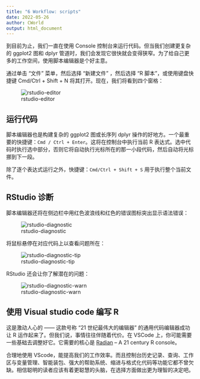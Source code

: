 ```yaml
---
title: "6 Workflow: scripts"
date: 2022-05-26
author: CWorld
output: html_document
---
```


到目前为止，我们一直在使用 Console 控制台来运行代码。但当我们创建更复杂的 ggplot2 图和 dplyr 管道时，我们会发现它很快就会变得狭窄。为了给自己更多的工作空间，使用脚本编辑器是个好主意。

通过单击 “文件” 菜单，然后选择 “新建文件” ，然后选择 “R 脚本”，或使用键盘快捷键 Cmd/Ctrl + Shift + N 将其打开。现在，我们将看到四个窗格：

![rstudio-editor](https://d33wubrfki0l68.cloudfront.net/8a64bb047429d7ae0e2acae35c40e421e6439bf6/80e5d/diagrams/rstudio-editor.png)

## 运行代码

脚本编辑器也是构建复杂的 ggplot2 图或长序列 dplyr 操作的好地方。一个最重要的快捷键：`Cmd / Ctrl + Enter`。这将在控制台中执行当前 R 表达式。选中代码时执行选中部分，否则它将自动执行光标所在的那一小段代码，然后自动将光标挪到下一段。

除了逐个表达式运行之外，快捷键：`Cmd/Ctrl + Shift + S` 用于执行整个当前文件。

## RStudio 诊断

脚本编辑器还将在侧边栏中用红色波浪线和红色的错误图标突出显示语法错误：

![rstudio-diagnostic](https://d33wubrfki0l68.cloudfront.net/2c70225e177adb09fd2c71641881d91a2a44b84f/1aee8/screenshots/rstudio-diagnostic.png)

将鼠标悬停在对应代码上以查看问题所在：

![rstudio-diagnostic-tip](https://d33wubrfki0l68.cloudfront.net/3cb10a911ed68521d7fc9b1f7a8f40806c5cc640/f3daa/screenshots/rstudio-diagnostic-tip.png)

RStudio 还会让你了解潜在的问题：

![rstudio-diagnostic-warn](https://d33wubrfki0l68.cloudfront.net/6f50e3e61d68a0e450e12904754e5b9cfa7ff275/54508/screenshots/rstudio-diagnostic-warn.png)

## 使用 Visual studio code 编写 R

这是激动人心的 —— 这款号称 “21 世纪最伟大的编辑器” 的通用代码编辑器成功让 R 运作起来了。但我们说，事情往往伴随着代价。在 VSCode 上，你可能需要一些基础去调整好它。它需要的核心是 [Radian](https://github.com/randy3k/radian) -- A 21 century R console。

合理地使用 VScode，能提高我们的工作效率。而且控制台历史记录、查询、工作区与变量管理、智能装包、强大的帮助系统、缩进与格式化代码等功能它都不曾欠缺。相信聪明的读者应该有着更聪慧的头脑，在选择方面做出更为理智的决定吧。

